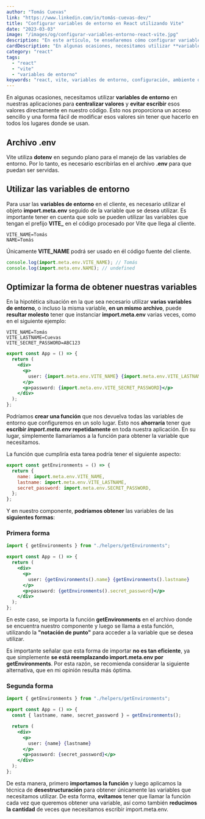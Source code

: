 ```yaml
---
author: "Tomás Cuevas"
link: "https://www.linkedin.com/in/tomás-cuevas-dev/"
title: "Configurar variables de entorno en React utilizando Vite"
date: "2023-03-03"
image: "/images/og/configurar-variables-entorno-react-vite.jpg"
description: "En este artículo, te enseñaremos cómo configurar variables de entorno en React de manera sencilla y rápida cuando utilizamos Vite. Además, descubrirás cómo acceder a ellas de una forma más óptima y eficiente. ¡No te pierdas esta guía completa sobre variables de entorno en React con Vite!"
cardDescription: "En algunas ocasiones, necesitamos utilizar **variables de entorno** en nuestras aplicaciones para **centralizar valores** y **evitar escribir** esos valores directamente en nuestro código. Esto nos proporciona un acceso sencillo y una forma fácil de modificar esos valores sin tener que hacerlo en todos los lugares donde se usan."
category: "react"
tags:
  - "react"
  - "vite"
  - "variables de entorno"
keywords: "react, vite, variables de entorno, configuración, ambiente de desarrollo, ambiente de producción, entorno local, entorno remoto, .env, .env.local, .env.production, .env.development, seguridad, autenticación, autorización, gestión de secretos, deployment, librerías, rendimiento, optimización."
---
```


En algunas ocasiones, necesitamos utilizar **variables de entorno** en nuestras aplicaciones para **centralizar valores** y **evitar escribir** esos valores directamente en nuestro código. Esto nos proporciona un acceso sencillo y una forma fácil de modificar esos valores sin tener que hacerlo en todos los lugares donde se usan.

## Archivo .env

Vite utiliza **dotenv** en segundo plano para el manejo de las variables de entorno. Por lo tanto, es necesario escribirlas en el archivo **.env** para que puedan ser servidas.

## Utilizar las variables de entorno

Para usar las **variables de entorno** en el cliente, es necesario utilizar el objeto **import.meta.env** seguido de la variable que se desea utilizar. Es importante tener en cuenta que solo se pueden utilizar las variables que tengan el prefijo **VITE\_** en el código procesado por Vite que llega al cliente.

```text
VITE_NAME=Tomás
NAME=Tomás
```

Únicamente **VITE_NAME** podrá ser usado en él código fuente del cliente.

```js
console.log(import.meta.env.VITE_NAME); // Tomás
console.log(import.meta.env.NAME); // undefined
```

## Optimizar la forma de obtener nuestras variables

En la hipotética situación en la que sea necesario utilizar **varias variables de entorno**, o incluso la misma variable, **en un mismo archivo**, puede **resultar molesto** tener que instanciar **import.meta.env** varias veces, como en el siguiente ejemplo:

```text
VITE_NAME=Tomás
VITE_LASTNAME=Cuevas
VITE_SECRET_PASSWORD=ABC123
```

```jsx
export const App = () => {
  return (
    <div>
      <p>
        user: {import.meta.env.VITE_NAME} {import.meta.env.VITE_LASTNAME}
      </p>
      <p>password: {import.meta.env.VITE_SECRET_PASSWORD}</p>
    </div>
  );
};
```

Podríamos **crear una función** que nos devuelva todas las variables de entorno que configuremos en un solo lugar. Esto nos **ahorraría** tener que **escribir _import.meta.env_ repetidamente** en toda nuestra aplicación. En su lugar, simplemente llamaríamos a la función para obtener la variable que necesitamos.

La función que cumpliría esta tarea podría tener el siguiente aspecto:

```js
export const getEnvironments = () => {
  return {
    name: import.meta.env.VITE_NAME,
    lastname: import.meta.env.VITE_LASTNAME,
    secret_password: import.meta.env.SECRET_PASSWORD,
  };
};
```

Y en nuestro componente, **podríamos obtener** las variables de las **siguientes formas**:

### Primera forma

```jsx
import { getEnvironments } from "./helpers/getEnvironments";

export const App = () => {
  return (
    <div>
      <p>
        user: {getEnvironments().name} {getEnvironments().lastname}
      </p>
      <p>password: {getEnvironments().secret_password}</p>
    </div>
  );
};
```

En este caso, se importa la función **getEnvironments** en el archivo donde se encuentra nuestro componente y luego se llama a esta función, utilizando la **"notación de punto"** para acceder a la variable que se desea utilizar.

Es importante señalar que esta forma de importar **no es tan eficiente**, ya que simplemente **se está reemplazando import.meta.env por getEnvironments**. Por esta razón, se recomienda considerar la siguiente alternativa, que en mi opinión resulta más óptima.

### Segunda forma

```jsx
import { getEnvironments } from "./helpers/getEnvironments";

export const App = () => {
  const { lastname, name, secret_password } = getEnvironments();

  return (
    <div>
      <p>
        user: {name} {lastname}
      </p>
      <p>password: {secret_password}</p>
    </div>
  );
};
```

De esta manera, primero **importamos la función** y luego aplicamos la técnica de **desestructuración** para obtener únicamente las variables que necesitamos utilizar. De esta forma, **evitamos** tener que llamar la función cada vez que queremos obtener una variable, así como también **reducimos la cantidad** de veces que necesitamos escribir import.meta.env.
